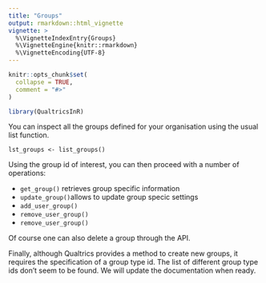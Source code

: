 ```yaml
---
title: "Groups"
output: rmarkdown::html_vignette
vignette: >
  %\VignetteIndexEntry{Groups}
  %\VignetteEngine{knitr::rmarkdown}
  %\VignetteEncoding{UTF-8}
---
```


```r
knitr::opts_chunk$set(
  collapse = TRUE,
  comment = "#>"
)
```

```r
library(QualtricsInR)
```

You can inspect all the groups defined for your organisation using the usual list function.

```
lst_groups <- list_groups()
```

Using the group id of interest, you can then proceed with a number of operations:

* `get_group()` retrieves group specific information
* `update_group()`allows to update group specic settings
* `add_user_group()`
* `remove_user_group()`
* `remove_user_group()`

Of course one can also delete a group through the API. 

Finally, although Qualtrics provides a method to create new groups, it requires the specification of a
group type id. The list of different group type ids don't seem to be found. We will update the documentation when
ready.
